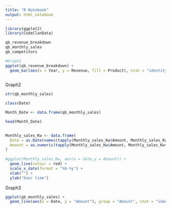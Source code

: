 ```yaml
---
title: "R Notebook"
output: html_notebook
---
```


```r
library(ggplot2)
library(CodeClanData)

qb_revenue_breakdown
qb_monthly_sales
qb_competitors
```
```r
#Graph1
ggplot(qb_revenue_breakdown) +
  geom_bar(aes(x = Year, y = Revenue, fill = Product), stat = "identity") 
 
```



Graph2
```r
str(qb_monthly_sales)
```
```r
class(Date)

```

```r
Month_Date <- data.frame(qb_monthly_sales)

head(Month_Date)
  
```
```r

Monthly_sales_Kw <- data.frame(
  Date = as.Date(names(tapply(Monthly_sales_Kw$Amount, Monthly_sales_Kw$Date, sum))),
  Amount = as.numeric(tapply(Monthly_sales_Kw$Amount, Monthly_sales_Kw$Date, sum))
)
                             
#ggplot(Monthly_sales_Kw, aes(x = date,y = Amount)) +
  geom_line(colour = red) +
  scale_x_date(format = "%b-%y") +
  xlab("") +
  ylab("Over time")
```

 
Graph3
```r
ggplot(qb_monthly_sales) +
  geom_line(aes(x = Date, y = "Amount"), group = "Amount", stat = "identity")
  
```

